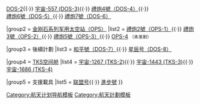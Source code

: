 {{Navbox
|name = Salyut Program
|title = [[禮炮計劃]]
|image = [[File:Salyut program insignia.jpg|70px]]<br />{{Portal|航天|RocketSunIcon.svg}}

|group1 = [[禮炮計劃|禮炮號太空站（DOS）]]
|list1 = [[禮炮1號|禮炮1號（DOS-1）]]{{·}} [[DOS-2]]{{·}} [[宇宙557号|宇宙-557 (DOS-3)]]{{·}} [[禮炮4號|禮炮4號（DOS-4）]]{{·}} </br>[[禮炮6號|禮炮6號（DOS-5）]]{{·}} [[禮炮7號|禮炮7號（DOS-6）]]

|group2 = [[金剛石計劃|金刚石系列军用太空站（OPS）]]
|list2 = [[禮炮2號|禮炮2號（OPS-1）]]{{·}} [[禮炮3號|禮炮3號（OPS-2）]]{{·}} [[禮炮5號|禮炮5號（OPS-3）]]{{·}} [[OPS-4]] <small>（未发射）</small>

|group3 = 後續計劃
|list3 = [[和平号空间站核心舱|和平號（DOS-7）]]{{·}} [[星辰号服务舱|星辰号（DOS-8）]]

|group4 = [[TKS空间舱]]
|list4 = [[宇宙-1267|宇宙-1267 (TKS-2)]]{{·}} [[宇宙-1443|宇宙-1443 (TKS-3)]]{{·}} [[宇宙-1686|宇宙-1686 (TKS-4)]] 

|group5 = 支援載具
|list5 = [[联盟号宇宙飞船|联盟号]]{{·}} [[进步号货运飞船|進步號]]
}}<noinclude>

[[Category:航天计划导航模板]]
[[Category:航天計劃模板]]
</noinclude>